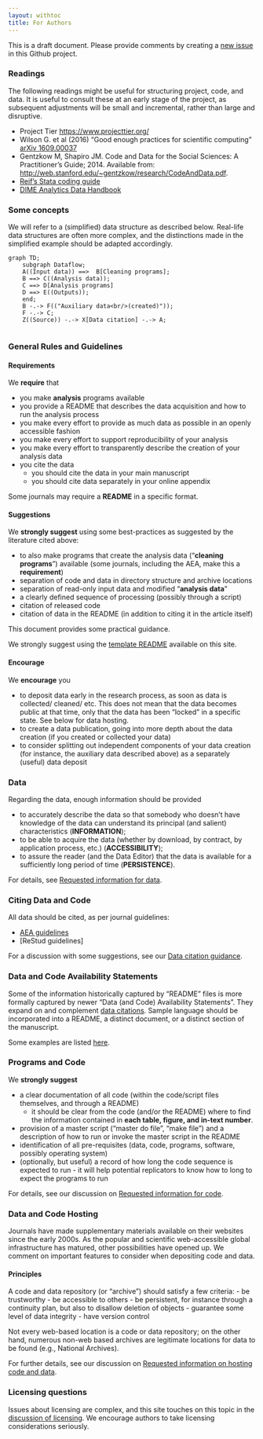 ```yaml
---
layout: withtoc
title: For Authors
---
```


This is a draft document. Please provide comments by creating a [new issue](https://github.com/social-science-data-editors/guidance/issues/new) in this Github project.

### Readings

The following readings might be useful for structuring project, code, and data. It is useful to consult these at an early stage of the project, as subsequent adjustments will be small and incremental, rather than large and disruptive.

- Project Tier [https://www.projecttier.org/](https://www.projecttier.org/)
- Wilson G. et al (2016) "Good enough practices for scientific computing" [arXiv 1609.00037](https://arxiv.org/pdf/1609.00037.pdf)
- Gentzkow M, Shapiro JM. Code and Data for the Social Sciences: A Practitioner’s Guide; 2014. Available from: [http://web.stanford.edu/~gentzkow/research/CodeAndData.pdf](http://web.stanford.edu/~gentzkow/research/CodeAndData.pdf).
- [Reif's Stata coding guide](https://reifjulian.github.io/guide/)
- [DIME Analytics Data Handbook](https://worldbank.github.io/dime-data-handbook/)


### Some concepts

We will refer to a (simplified) data structure as described below. Real-life data structures are often more complex, and the distinctions made in the simplified example should be adapted accordingly.


```mermaid
graph TD;
    subgraph Dataflow;
    A((Input data)) ==>  B[Cleaning programs];
    B ==> C((Analysis data));
    C ==> D[Analysis programs] 
    D ==> E((Outputs));
    end;
    B -.-> F(("Auxiliary data<br/>(created)"));
    F -.-> C;
    Z((Source)) -.-> X[Data citation] -.-> A;
    
``` 



### General Rules and Guidelines

#### Requirements

We **require** that

- you make **analysis** programs available
- you provide a README that describes the data acquisition and how to run the analysis process
- you make every effort to provide as much data as possible in an openly accessible fashion
- you make every effort to support reproducibility of your analysis
- you make every effort to transparently describe the creation of your analysis data
- you cite the data
  - you should cite the data in your main manuscript
  - you should cite data separately in your online appendix

Some journals may require a **README** in a specific format. 

#### Suggestions

We **strongly suggest** using some best-practices as suggested by the literature cited above:

- to also make programs that create the analysis data ("**cleaning programs**") available (some journals, including the AEA, make this a **requirement**)
- separation of code and data in directory structure and archive locations
- separation of read-only input data and modified "**analysis data**"
- a clearly defined sequence of processing (possibly through a script)
- citation of released code
- citation of data in the README (in addition to citing it in the article itself)

This document provides some practical guidance.

We strongly suggest using the [template README](../Templates/template-README.qmd) available on this site.

#### Encourage

We **encourage** you

- to deposit data early in the research process, as soon as data is collected/ cleaned/ etc. This does not mean that the data becomes public at that time, only that the data has been "locked" in a specific state. See below for data hosting.
- to create a data publication, going into more depth about the data creation (if you created or collected your data)
- to consider splitting out independent components of your data creation (for instance, the auxiliary data described above) as a separately (useful) data deposit


### Data

Regarding the data, enough information should be provided

- to accurately describe the data so that somebody who doesn't have knowledge of the data can understand its principal (and salient) characteristics (**INFORMATION**);
- to be able to acquire the data (whether by download, by contract, by application process, etc.) (**ACCESSIBILITY**);
- to assure the reader (and the  Data Editor) that the data is available for a sufficiently long period of time (**PERSISTENCE**).

For details, see [Requested information for data](Requested_information_data.qmd).

### Citing Data and Code

All data should be cited, as per journal guidelines:

- [AEA guidelines](https://www.aeaweb.org/journals/policies/sample-references)
- [ReStud guidelines]

For a discussion with some suggestions, see our [Data citation guidance](../Guidance/Data_citation_guide.qmd).


### Data and Code Availability Statements

Some of the information historically captured by "README" files is more formally captured by newer "Data (and Code) Availability Statements". They expand on and complement [data citations](../Guidance/Data_citation_guide.qmd). Sample language should be incorporated into a README, a distinct document, or a distinct section of the manuscript.

Some examples are listed [here](Requested_information_dcas.qmd).

### Programs and Code

We **strongly suggest**

- a clear documentation of all code (within the code/script files themselves, and through a README)
  - it should be clear from the code (and/or the README) where to find the information contained in **each table, figure, and in-text number**.
- provision of a master script ("master do file", "make file") and a description of how to run or invoke the master script in the README
- identification of all pre-requisites (data, code, programs, software, possibly operating system)
- (optionally, but useful) a record of how long the code sequence is expected to run - it will help potential replicators to know how to long to expect the programs to run

For details, see our discussion on [Requested information for code](Requested_information_code.qmd).



### Data and Code Hosting

Journals have made supplementary materials available on
their  websites since the early 2000s. As the  popular and scientific web-accessible
global infrastructure has matured, other possibilities have opened up. We comment on important features to consider when depositing code and data.

#### Principles

A code and data repository (or "archive") should satisfy a few criteria:
- be trustworthy
- be accessible to others
- be persistent, for instance through a continuity plan, but also to disallow deletion of objects
- guarantee some level of data integrity
- have version control

Not every web-based location is a code or data repository; on the other hand, numerous non-web based archives are legitimate locations for data to be found (e.g., National Archives).

For further details, see our discussion on [Requested information on hosting code and data](Requested_information_hosting.qmd).

### Licensing questions

Issues about licensing are complex, and this site touches on this topic in the [discussion of licensing](https://social-science-data-editors.github.io/guidance/Licensing_guidance.html). We encourage authors to take licensing considerations seriously.
